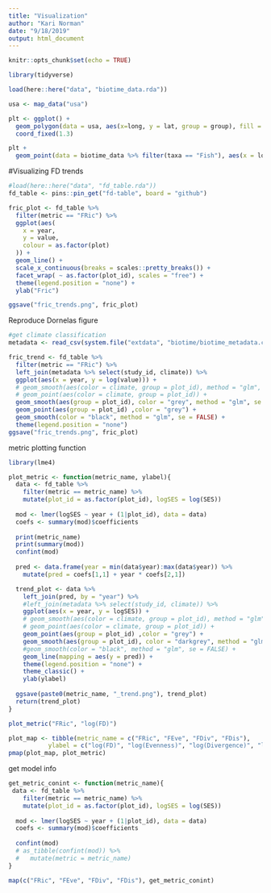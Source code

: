 ```yaml
---
title: "Visualization"
author: "Kari Norman"
date: "9/18/2019"
output: html_document
---
```


```r
knitr::opts_chunk$set(echo = TRUE)
```

```r
library(tidyverse)
```

```r
load(here::here("data", "biotime_data.rda"))
```

```r
usa <- map_data("usa")

plt <- ggplot() +
  geom_polygon(data = usa, aes(x=long, y = lat, group = group), fill = NA, color = "black") +
  coord_fixed(1.3)

plt +
  geom_point(data = biotime_data %>% filter(taxa == "Fish"), aes(x = longitude, y = latitude), color = "black", size = .25)

```

#Visualizing FD trends
```r
#load(here::here("data", "fd_table.rda"))
fd_table <- pins::pin_get("fd-table", board = "github")

fric_plot <- fd_table %>%
  filter(metric == "FRic") %>%
  ggplot(aes(
    x = year,
    y = value,
    colour = as.factor(plot)
  )) +
  geom_line() +
  scale_x_continuous(breaks = scales::pretty_breaks()) +
  facet_wrap( ~ as.factor(plot_id), scales = "free") +
  theme(legend.position = "none") +
  ylab("Fric")

ggsave("fric_trends.png", fric_plot)
```

Reproduce Dornelas figure
```r
#get climate classification
metadata <- read_csv(system.file("extdata", "biotime/biotime_metadata.csv", package = "biodivTS"))

fric_trend <- fd_table %>%
  filter(metric == "FRic") %>%
  left_join(metadata %>% select(study_id, climate)) %>%
  ggplot(aes(x = year, y = log(value))) +
  # geom_smooth(aes(color = climate, group = plot_id), method = "glm", se = FALSE) +
  # geom_point(aes(color = climate, group = plot_id)) +
  geom_smooth(aes(group = plot_id), color = "grey", method = "glm", se = FALSE) +
  geom_point(aes(group = plot_id) ,color = "grey") +
  geom_smooth(color = "black", method = "glm", se = FALSE) +
  theme(legend.position = "none") 
ggsave("fric_trends.png", fric_plot)
```

metric plotting function
```r
library(lme4)

plot_metric <- function(metric_name, ylabel){
  data <- fd_table %>%
    filter(metric == metric_name) %>%
    mutate(plot_id = as.factor(plot_id), logSES = log(SES))
  
  mod <- lmer(logSES ~ year + (1|plot_id), data = data)
  coefs <- summary(mod)$coefficients
  
  print(metric_name) 
  print(summary(mod))
  confint(mod)
  
  pred <- data.frame(year = min(data$year):max(data$year)) %>%
    mutate(pred = coefs[1,1] + year * coefs[2,1])

  trend_plot <- data %>%
    left_join(pred, by = "year") %>%
    #left_join(metadata %>% select(study_id, climate)) %>%
    ggplot(aes(x = year, y = logSES)) +
    # geom_smooth(aes(color = climate, group = plot_id), method = "glm", se = FALSE) +
    # geom_point(aes(color = climate, group = plot_id)) +
    geom_point(aes(group = plot_id) ,color = "grey") +
    geom_smooth(aes(group = plot_id), color = "darkgrey", method = "glm", se = FALSE) +
    #geom_smooth(color = "black", method = "glm", se = FALSE) +
    geom_line(mapping = aes(y = pred)) +
    theme(legend.position = "none") +
    theme_classic() +
    ylab(ylabel)
  
  ggsave(paste0(metric_name, "_trend.png"), trend_plot)
  return(trend_plot)
}

plot_metric("FRic", "log(FD)")

plot_map <- tibble(metric_name = c("FRic", "FEve", "FDiv", "FDis"), 
           ylabel = c("log(FD)", "log(Evenness)", "log(Divergence)", "log(Dispersion)"))
pmap(plot_map, plot_metric)
```

get model info
```r
get_metric_conint <- function(metric_name){
 data <- fd_table %>%
    filter(metric == metric_name) %>%
    mutate(plot_id = as.factor(plot_id), logSES = log(SES))
  
  mod <- lmer(logSES ~ year + (1|plot_id), data = data)
  coefs <- summary(mod)$coefficients
  
  confint(mod)
  # as_tibble(confint(mod)) %>%
  #   mutate(metric = metric_name)
}

map(c("FRic", "FEve", "FDiv", "FDis"), get_metric_conint)
```
